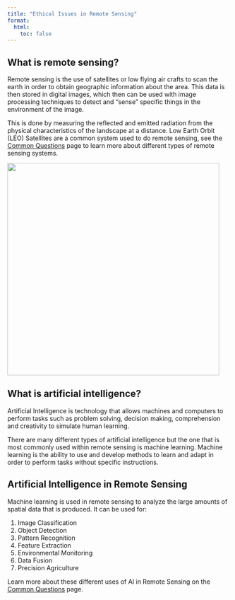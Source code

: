 ```yaml
---
title: "Ethical Issues in Remote Sensing"
format:
  html:
    toc: false
---
```


## What is remote sensing?

Remote sensing is the use of satellites or low flying air crafts to scan the earth in order to obtain geographic information about the area. This data is then stored in digital images, which then can be used with image processing techniques to detect and “sense” specific things in the environment of the image.

This is done by measuring the reflected and emitted radiation from the physical characteristics of the landscape at a distance. Low Earth Orbit (LEO) Satellites are a common system used to do remote sensing, see the [Common Questions](about.qmd) page to learn more about different types of remote sensing systems.

[![](tabs/images/remotesensing.jpeg){width="5in"}](https://crisp.nus.edu.sg/~research/tutorial/optical.htm)

## What is artificial intelligence?

Artificial Intelligence is technology that allows machines and computers to perform tasks such as problem solving, decision making, comprehension and creativity to simulate human learning.

There are many different types of artificial intelligence but the one that is most commonly used within remote sensing is machine learning. Machine learning is the ability to use and develop methods to learn and adapt in order to perform tasks without specific instructions.

## Artificial Intelligence in Remote Sensing

Machine learning is used in remote sensing to analyze the large amounts of spatial data that is produced. It can be used for:

1.  Image Classification
2.  Object Detection
3.  Pattern Recognition
4.  Feature Extraction
5.  Environmental Monitoring
6.  Data Fusion
7.  Precision Agriculture

Learn more about these different uses of AI in Remote Sensing on the [Common Questions](about.qmd) page.
